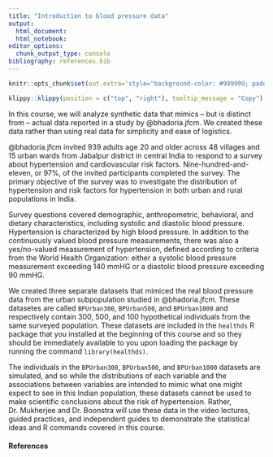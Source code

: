 ```yaml
---
title: "Introduction to blood pressure data"
output: 
  html_document:
  html_notebook:
editor_options: 
  chunk_output_type: console
bibliography: references.bib
---
```


```r
knitr::opts_chunk$set(out.extra='style="background-color: #999999; padding:7px; display: inline-block;"')
```


```r
klippy::klippy(position = c("top", "right"), tooltip_message = "Copy")
```

In this course, we will analyze synthetic data that mimics -- but is distinct
from -- actual data reported in a study by @bhadoria.jfcm. We created these
data rather than using real data for simplicity and ease of logistics.

@bhadoria.jfcm invited 939 adults age 20 and older across 48 villages and 15
urban wards from Jabalpur district in central India to respond to a survey about
hypertension and cardiovascular risk factors. Nine-hundred-and-eleven, or 97%,
of the invited participants completed the survey. The primary objective of the
survey was to investigate the distribution of hypertension and risk factors for
hypertension in both urban and rural populations in India.

Survey questions covered demographic, anthropometric, behavioral, and dietary
characteristics, including systolic and diastolic blood pressure. Hypertension
is characterized by high blood pressure. In addition to the continuously valued
blood pressure measurements, there was also a yes/no-valued measurement of
hypertension, defined according to criteria from the World Health Organization:
either a systolic blood pressure measurement exceeding 140 mmHG or a diastolic
blood pressure exceeding 90 mmHG.

We created three separate datasets that mimiced the real blood pressure data
from the urban subpopulation studied in  @bhadoria.jfcm. These datasetes are
called `BPUrban300`, `BPUrban500`, and `BPUrban1000` and respectively contain
300, 500, and 100 hypothetical individuals from the same surveyed population.
These datasets are included in the `healthds` R package that you installed at
the beginning of this course and so they should be immediately available to you
upon loading the package by running the command `library(healthds)`.

The individuals in the `BPUrban300`, `BPUrban500`, and `BPUrban1000` datasets
are simulated, and so while the distributions of each variable and the
associations between variables are intended to mimic what one might expect to
see in this Indian population, these datasets cannot be used to make
scientific conclusions about the risk of hypertension. Rather, Dr. Mukherjee and
Dr. Boonstra will use these data in the video lectures, guided practices, and
independent guides to demonstrate the statistical ideas and R commands covered
in this course.


#### References